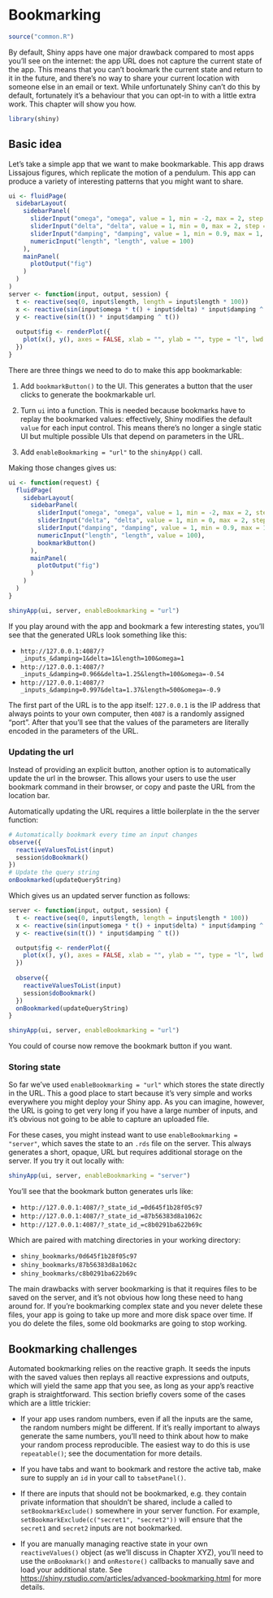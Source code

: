 # Bookmarking {#action-bookmark}

```r
source("common.R")
```

By default, Shiny apps have one major drawback compared to most apps you'll see on the internet: the app URL does not capture the current state of the app. This means that you can't bookmark the current state and return to it in the future, and there's no way to share your current location with someone else in an email or text. While unfortunately Shiny can't do this by default, fortunately it's a behaviour that you can opt-in to with a little extra work. This chapter will show you how.

```r
library(shiny)
```

## Basic idea

Let's take a simple app that we want to make bookmarkable. This app draws Lissajous figures, which replicate the motion of a pendulum. This app can produce a variety of interesting patterns that you might want to share.

```r
ui <- fluidPage(
  sidebarLayout(
    sidebarPanel(
      sliderInput("omega", "omega", value = 1, min = -2, max = 2, step = 0.01),
      sliderInput("delta", "delta", value = 1, min = 0, max = 2, step = 0.01),
      sliderInput("damping", "damping", value = 1, min = 0.9, max = 1, step = 0.001),
      numericInput("length", "length", value = 100)
    ),
    mainPanel(
      plotOutput("fig")
    )
  )
)
server <- function(input, output, session) {
  t <- reactive(seq(0, input$length, length = input$length * 100))
  x <- reactive(sin(input$omega * t() + input$delta) * input$damping ^ t())
  y <- reactive(sin(t()) * input$damping ^ t())
  
  output$fig <- renderPlot({
    plot(x(), y(), axes = FALSE, xlab = "", ylab = "", type = "l", lwd = 2)
  })
}
```

There are three things we need to do to make this app bookmarkable:

1.  Add `bookmarkButton()` to the UI. This generates a button that the 
    user clicks to generate the bookmarkable url.

1.  Turn `ui` into a function. This is needed because bookmarks have to replay 
    the bookmarked values: effectively, Shiny modifies the default `value` for 
    each input control. This means there's no longer a single static UI but 
    multiple possible UIs that depend on parameters in the URL.
    
1.  Add `enableBookmarking = "url"` to the `shinyApp()` call.

Making those changes gives us:

```r
ui <- function(request) {
  fluidPage(
    sidebarLayout(
      sidebarPanel(
        sliderInput("omega", "omega", value = 1, min = -2, max = 2, step = 0.01),
        sliderInput("delta", "delta", value = 1, min = 0, max = 2, step = 0.01),
        sliderInput("damping", "damping", value = 1, min = 0.9, max = 1, step = 0.001),
        numericInput("length", "length", value = 100),
        bookmarkButton()
      ),
      mainPanel(
        plotOutput("fig")
      )
    )
  )
}
```

```r
shinyApp(ui, server, enableBookmarking = "url")
```

If you play around with the app and bookmark a few interesting states, you'll see that the generated URLs look something like this:

* `http://127.0.0.1:4087/?_inputs_&damping=1&delta=1&length=100&omega=1`
* `http://127.0.0.1:4087/?_inputs_&damping=0.966&delta=1.25&length=100&omega=-0.54`
* `http://127.0.0.1:4087/?_inputs_&damping=0.997&delta=1.37&length=500&omega=-0.9`

The first part of the URL is to the app itself: `127.0.0.1` is the IP address that always points to your own computer, then `4087` is a randomly assigned "port". After that you'll see that the values of the parameters are literally encoded in the parameters of the URL.

### Updating the url

Instead of providing an explicit button, another option is to automatically update the url in the browser. This allows your users to use the user bookmark command in their browser, or copy and paste the URL from the location bar.

Automatically updating the URL requires a little boilerplate in the the server function:

```r
# Automatically bookmark every time an input changes
observe({
  reactiveValuesToList(input)
  session$doBookmark()
})
# Update the query string
onBookmarked(updateQueryString)
```

Which gives us an updated server function as follows:

```r
server <- function(input, output, session) {
  t <- reactive(seq(0, input$length, length = input$length * 100))
  x <- reactive(sin(input$omega * t() + input$delta) * input$damping ^ t())
  y <- reactive(sin(t()) * input$damping ^ t())

  output$fig <- renderPlot({
    plot(x(), y(), axes = FALSE, xlab = "", ylab = "", type = "l", lwd = 2)
  })
  
  observe({
    reactiveValuesToList(input)
    session$doBookmark()
  })
  onBookmarked(updateQueryString)
}
```
```r
shinyApp(ui, server, enableBookmarking = "url")
```

You could of course now remove the bookmark button if you want.

### Storing state

So far we've used `enableBookmarking = "url"` which stores the state directly in the URL. This a good place to start because it's very simple and works everywhere you might deploy your Shiny app. As you can imagine, however, the URL is going to get very long if you have a large number of inputs, and it's obvious not going to be able to capture an uploaded file.

For these cases, you might instead want to use `enableBookmarking = "server"`, which saves the state to an `.rds` file on the server. This always generates a short, opaque, URL but requires additional storage on the server. If you try it out locally with:

```r
shinyApp(ui, server, enableBookmarking = "server")
```

You'll see that the bookmark button generates urls like:

* `http://127.0.0.1:4087/?_state_id_=0d645f1b28f05c97`
* `http://127.0.0.1:4087/?_state_id_=87b56383d8a1062c`
* `http://127.0.0.1:4087/?_state_id_=c8b0291ba622b69c`

Which are paired with matching directories in your working directory:

* `shiny_bookmarks/0d645f1b28f05c97`
* `shiny_bookmarks/87b56383d8a1062c`
* `shiny_bookmarks/c8b0291ba622b69c`

The main drawbacks with server bookmarking is that it requires files to be saved on the server, and it's not obvious how long these need to hang around for. If you're bookmarking complex state and you never delete these files, your app is going to take up more and more disk space over time. If you do delete the files, some old bookmarks are going to stop working.

## Bookmarking challenges

Automated bookmarking relies on the reactive graph. It seeds the inputs with the saved values then replays all reactive expressions and outputs, which will yield the same app that you see, as long as your app's reactive graph is straightforward. This section briefly covers some of the cases which are a little trickier:

* If your app uses random numbers, even if all the inputs are the same, the 
  random numbers might be different. If it's really important to always 
  generate the same numbers, you'll need to think about how to make your
  random process reproducible. The easiest way to do this is use `repeatable()`;
  see the documentation for more details.

* If you have tabs and want to bookmark and restore the active tab,
  make sure to supply an `id` in your call to `tabsetPanel()`.

* If there are inputs that should not be bookmarked, e.g. they contain 
  private information that shouldn't be shared, include a called to 
  `setBookmarkExclude()` somewhere in your server function. For example,
  `setBookmarkExclude(c("secret1", "secret2"))` will ensure that the
  `secret1` and `secret2` inputs are not bookmarked.

* If you are manually managing reactive state in your own `reactiveValues()`
  object (as we'll discuss in Chapter XYZ), you'll need to use the 
  `onBookmark()` and `onRestore()` callbacks to manually save and load your 
  additional state. See 
  <https://shiny.rstudio.com/articles/advanced-bookmarking.html> for more 
  details.
